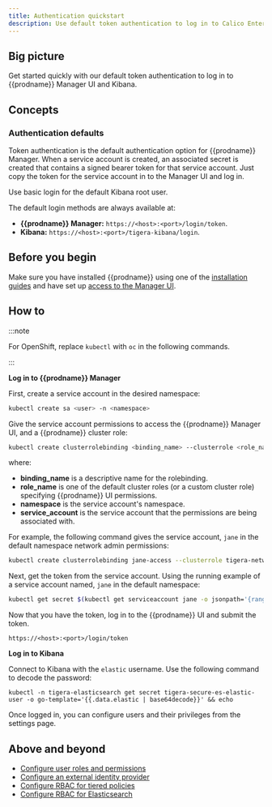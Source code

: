 ```yaml
---
title: Authentication quickstart
description: Use default token authentication to log in to Calico Enterprise Manager UI and Kibana. 
---
```


## Big picture

Get started quickly with our default token authentication to log in to {{prodname}} Manager UI and Kibana.

## Concepts

### Authentication defaults

Token authentication is the default authentication option for {{prodname}} Manager. When a service account is created, an 
associated secret is created that contains a signed bearer token for that service account. Just copy the token for the service 
account in to the Manager UI and log in.

Use basic login for the default Kibana root user.

The default login methods are always available at:
- **{{prodname}} Manager:** `https://<host>:<port>/login/token`. 
- **Kibana:** `https://<host>:<port>/tigera-kibana/login`. 

## Before you begin

Make sure you have installed {{prodname}} using one of the [installation guides](/getting-started/) and have set up [access to the Manager UI](access-the-manager.mdx).

## How to

:::note

For OpenShift, replace `kubectl` with `oc` in the following commands.

:::

**Log in to {{prodname}} Manager**

First, create a service account in the desired namespace:

```bash
kubectl create sa <user> -n <namespace>
```

Give the service account permissions to access the {{prodname}} Manager UI, and a {{prodname}} cluster role:

```bash
kubectl create clusterrolebinding <binding_name> --clusterrole <role_name> --serviceaccount <namespace>:<service_account>
```

where:
- **binding_name** is a descriptive name for the rolebinding.
- **role_name** is one of the default cluster roles (or a custom cluster role) specifying {{prodname}} UI permissions.
- **namespace** is the service account's namespace.
- **service_account** is the service account that the permissions are being associated with.

For example, the following command gives the service account, `jane` in the default namespace network admin permissions:

```bash
kubectl create clusterrolebinding jane-access --clusterrole tigera-network-admin --serviceaccount default:jane
```

Next, get the token from the service account.
Using the running example of a service account named, `jane` in the default namespace:

```bash
kubectl get secret $(kubectl get serviceaccount jane -o jsonpath='{range .secrets[*]}{.name}{"\n"}{end}' | grep token) -o go-template='{{.data.token | base64decode}}' && echo
```

Now that you have the token, log in to the {{prodname}} UI and submit the token.

`https://<host>:<port>/login/token`

  
**Log in to Kibana**

Connect to Kibana with the `elastic` username. Use the following command to decode the password:	


```	
kubectl -n tigera-elasticsearch get secret tigera-secure-es-elastic-user -o go-template='{{.data.elastic | base64decode}}' && echo
```


Once logged in, you can configure users and their privileges from the settings page.

## Above and beyond

- [Configure user roles and permissions](roles-and-permissions.mdx)
- [Configure an external identity provider](configure-identity-provider.mdx)
- [Configure RBAC for tiered policies](/security/rbac-tiered-policies)
- [Configure RBAC for Elasticsearch](../../visibility/elastic/rbac-elasticsearch.mdx)
